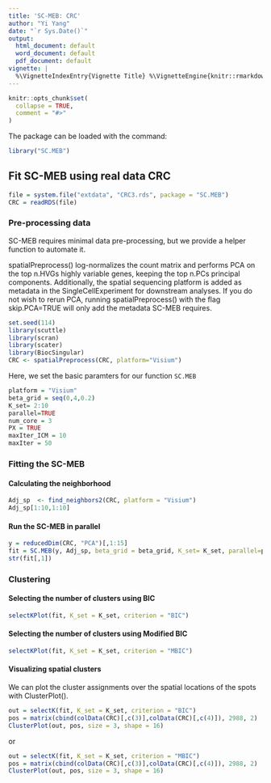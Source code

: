---
title: 'SC-MEB: CRC'
author: "Yi Yang"
date: "`r Sys.Date()`"
output:
  html_document: default
  word_document: default
  pdf_document: default
vignette: |
  %\VignetteIndexEntry{Vignette Title} %\VignetteEngine{knitr::rmarkdown} %\VignetteEncoding{UTF-8}
---

```{r setup, include = FALSE}
knitr::opts_chunk$set(
  collapse = TRUE,
  comment = "#>"
)
```
The package can be loaded with the command:
```{r}
library("SC.MEB")
```


## Fit SC-MEB using real data CRC
```{r message=FALSE, warning=FALSE}
file = system.file("extdata", "CRC3.rds", package = "SC.MEB")
CRC = readRDS(file)
```

### Pre-processing data
SC-MEB requires minimal data pre-processing, but we provide a helper function to automate it.

spatialPreprocess() log-normalizes the count matrix and performs PCA on the top n.HVGs highly variable genes, keeping the top n.PCs principal components. Additionally, the spatial sequencing platform is added as metadata in the SingleCellExperiment for downstream analyses. If you do not wish to rerun PCA, running spatialPreprocess() with the flag skip.PCA=TRUE will only add the metadata SC-MEB requires.

```{r message=FALSE, warning=FALSE, eval=FALSE}
set.seed(114)
library(scuttle)
library(scran)
library(scater)
library(BiocSingular)
CRC <- spatialPreprocess(CRC, platform="Visium")
```
Here, we set the basic paramters for our function `SC.MEB`
```{r}
platform = "Visium"
beta_grid = seq(0,4,0.2)
K_set= 2:10
parallel=TRUE
num_core = 3
PX = TRUE
maxIter_ICM = 10
maxIter = 50
```

### Fitting the SC-MEB
#### Calculating the neighborhood
```{r message=FALSE, warning=FALSE}
Adj_sp  <- find_neighbors2(CRC, platform = "Visium")
Adj_sp[1:10,1:10]
```

#### Run the SC-MEB in parallel
```{r message=FALSE, warning=FALSE}
y = reducedDim(CRC, "PCA")[,1:15]
fit = SC.MEB(y, Adj_sp, beta_grid = beta_grid, K_set= K_set, parallel=parallel, num_core = num_core, PX = PX, maxIter_ICM=maxIter_ICM, maxIter=maxIter)
str(fit[,1])
```

### Clustering
#### Selecting the number of clusters using BIC
```{r message=FALSE, warning=FALSE}
selectKPlot(fit, K_set = K_set, criterion = "BIC")
```

#### Selecting the number of clusters using Modified BIC
```{r message=FALSE, warning=FALSE}
selectKPlot(fit, K_set = K_set, criterion = "MBIC")
```

#### Visualizing spatial clusters
We can plot the cluster assignments over the spatial locations of the spots with ClusterPlot().
```{r message=FALSE, warning=FALSE}
out = selectK(fit, K_set = K_set, criterion = "BIC")
pos = matrix(cbind(colData(CRC)[,c(3)],colData(CRC)[,c(4)]), 2988, 2)
ClusterPlot(out, pos, size = 3, shape = 16)
```
or
```{r message=FALSE, warning=FALSE}
out = selectK(fit, K_set = K_set, criterion = "MBIC")
pos = matrix(cbind(colData(CRC)[,c(3)],colData(CRC)[,c(4)]), 2988, 2)
ClusterPlot(out, pos, size = 3, shape = 16)
```
